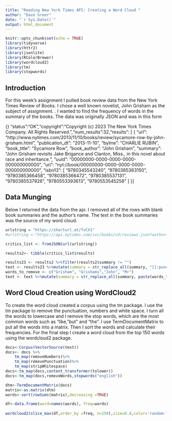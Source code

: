 ---
title: "Reading New York Times API: Creating a Word Cloud "
author: "Dave Greer"
date: "`r Sys.Date()`"
output: html_document
---

```{r setup, include=FALSE}
knitr::opts_chunk$set(echo = TRUE)
library(tidyverse)
library(httr2)
library(jsonlite)
library(RColorBrewer)
library(wordcloud2)
library(tm)
library(stopwords)
```
## Introduction

For this week's assignment I pulled book review data from the New York Times
Review of Books.  I chose a well known novelist, John Grisham as the subject of
assignment. . I wanted to find the frequency of words in the summary of the books.
The data was originally JSON and was in this form


{} "status":"OK","copyright":"Copyright (c) 2023 The New York Times Company.  All Rights Reserved.","num_results":32,"results": [
  {
    "url": "http:\/\/www.nytimes.com\/2013\/11\/10\/books\/review\/sycamore-row-by-john-grisham.html",
    "publication_dt": "2013-11-10",
    "byline": "CHARLIE RUBIN",
    "book_title": "Sycamore Row",
    "book_author": "John Grisham",
    "summary": "John Grisham revisits Jake Brigance and Clanton, Miss., in this novel about race and inheritance.",
    "uuid": "00000000-0000-0000-0000-000000000000",
    "uri": "nyt:\/\/book\/00000000-0000-0000-0000-000000000000",
    "isbn13": [ "9780345543240", "9780385363150", "9780385366458", "9780385366472", "9780385537131", "9780385537926", "9780553393613", "9780553545258" ]
  }]
  
## Data Munging  
  Below I returned the data from the api.  I removed all of the rows with blank
  book summaries and the author's name. The text in the book summaries was the
  source of my word cloud.
  

```{r }
urlstring = "https://shorturl.at/fvCX1"
#urlstring <-"https://api.nytimes.com/svc/books/v3/reviews.json?author=John+Grisham&api-key=UxmpVGTMRnOaD2CyrDgZWZ8OFrIByTrr"

critics_list <- fromJSON(url(urlstring))

results2<- tibble(critics_list$results)

results23 <- results2 %>%filter(results2$summary != "")
text <- results23 %>%mutate(summary = str_replace_all(summary, "[[:punct:]]", ""))%>%select(summary)
words_to_remove <- c("Grisham", "Grishams","John", "Mr")
text <- text %>%mutate(summary = str_replace_all(summary, paste(words_to_remove, collapse = "|"), ""))
```

## Word Cloud Creation using WordCloud2
To create the word cloud created a corpus using the tm package.
I use the tm package to remove the punctuation, numbers and white space.
I turn all the words to lowercase and I remove the stop words, which are the 
most common words such as "like, "but" and "the". I use TermDocumentMatrix to put
all the words into a matrix. Then I sort the words and calculate their frequencies.
For the final step I create a word cloud from the top 150 words using the wordcloud2 package.

```{r}
docs<-Corpus(VectorSource(text))
docs<- docs %>%
    tm_map(removeNumbers)%>%
    tm_map(removePunctuation)%>%
    tm_map(stripWhitespace)
docs<-tm_map(docs,content_transformer(tolower))
docs<-tm_map(docs,removeWords,stopwords("english"))

dtm<-TermDocumentMatrix(docs)
matrix<-as.matrix(dtm)
words<-sort(rowSums(matrix),decreasing =TRUE)

df<-data.frame(word=names(words), freq=words)
  
wordcloud2(slice_max(df,order_by =freq, n=150),size=0.4,color='random-light')

```

